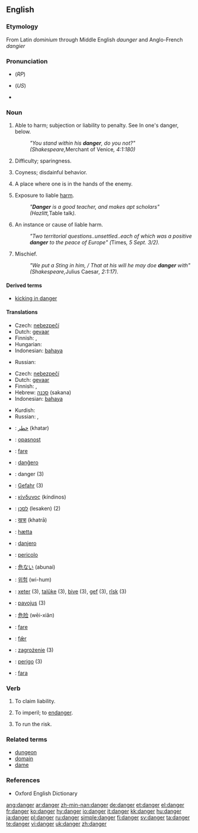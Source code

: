==English==

===Etymology===
From Latin ''dominium'' through Middle English ''daunger'' and Anglo-French ''dangier''

===Pronunciation===
* {{IPA|/deɪn.ʤə/}} (''RP'')
* {{IPA|ˈdeɪndʒɝ}} (''US'')
* {{audio|en-us-danger.ogg|Audio (US)}}

===Noun===
{{en-noun}}

# {{obsolete}} Able to harm; subjection or liability to penalty. See In one's danger, below.
#:''"You stand within his '''danger''', do you not?" (Shakespeare, ''Merchant of Venice'', 4:1:180)''
# {{obsolete}} Difficulty; sparingness.
# {{obsolete}} Coyness; disdainful behavior.
# {{obsolete}} A place where one is in the hands of the enemy.
# Exposure to liable [[harm]].
#:''"'''Danger''' is a good teacher, and makes apt scholars" (Hazlitt, ''Table talk'').''
# An instance or cause of liable harm.
#:''"Two territorial questions..unsettled..each of which was a positive '''danger''' to the peace of Europe" (''Times'', 5 Sept. 3/2).''
# Mischief.
#:''"We put a Sting in him, / That at his will he may doe '''danger''' with" (Shakespeare, ''Julius Caesar'', 2:1:17).''

====Derived terms====
*[[kicking in danger]]

====Translations====
{{trans-top|exposure to liable harm}}
*Czech: [[nebezpečí]] {{n}}
*Dutch: [[gevaar]] {{n}}
* Finnish: {{t|fi|vaara}}, {{t|fi|uhka}}
*Hungarian: {{t|hu|veszély}}
*Indonesian: [[bahaya]]
{{trans-mid}}
*Russian: {{t|ru|опасность|f|cs=Cyrl|tr=opásnost'}}
{{trans-bottom}}

{{trans-top|instance or cause of liable harm}}
*Czech: [[nebezpečí]] {{n}}
*Dutch: [[gevaar]] {{n}}
* Finnish: {{t|fi|uhka}}, {{t|fi|vaara}}
*Hebrew: [[סכנה]] (sakana) {{f}}
*Indonesian: [[bahaya]]
{{trans-mid}}
*Kurdish: {{KUchar|[[په‌رێشان]]}}
*Russian: {{t|ru|опасность|f|cs=Cyrl|tr=opásnost'}}, {{t|ru|угроза|f|cs=Cyrl|tr=ugróza}}
{{trans-bottom}}

{{ttbc-top}}
*{{ttbc|Arabic}}: [[خطر]] (khatar)
*{{ttbc|Croatian}}: [[opasnost]]
*{{ttbc|Danish}}: [[fare]]
*{{ttbc|Esperanto}}: [[danĝero]]
*{{ttbc|French}}: danger {{m}} (3)
*{{ttbc|German}}: [[Gefahr]] {{f}} (3)
*{{ttbc|Greek}}:  [[κίνδυνος]] (kíndinos) {{m}}
*{{ttbc|Hebrew}}: [[לסכן]] (lesaken) (2)
*{{ttbc|Hindi}}: [[खत्रा]] (khatrā)
*{{ttbc|Icelandic}}: [[hætta]]
*{{ttbc|Ido}}: [[danjero]]
{{ttbc-mid}}
*{{ttbc|Italian}}: [[pericolo]]
*{{ttbc|Japanese}}: [[危ない]] (abunai)
*{{ttbc|Korean}}: [[위험]] (wi-hum)
*{{ttbc|Kurdish}}: [[xeter]] {{f}} (3), [[talûke]] {{f}} (3), [[bive]] {{f}} (3), [[gef]] {{f}} (3), [[rîsk]] {{f}} (3)
*{{ttbc|Lithuanian}}: [[pavojus]] {{m}} (3)
*{{ttbc|Mandarin}}: [[危险]] (wēi-xiǎn)
*{{ttbc|Norwegian}}: [[fare]]
*{{ttbc|Old English}}: [[fær|fǣr]] {{m}}
*{{ttbc|Polish}}: [[zagrożenie]] {{n}} (3)
*{{ttbc|Portuguese}}: [[perigo]] {{m}} (3)
*{{ttbc|Swedish}}: [[fara]]
{{ttbc-bottom}}

===Verb===
{{en-verb}}

# {{obsolete}} To claim liability.
# {{obsolete}} To imperil; to [[endanger]].
# {{obsolete}} To run the risk.

===Related terms===
*[[dungeon]]
*[[domain]]
*[[dame]]

===References===
*Oxford English Dictionary

[[ang:danger]]
[[ar:danger]]
[[zh-min-nan:danger]]
[[de:danger]]
[[et:danger]]
[[el:danger]]
[[fr:danger]]
[[ko:danger]]
[[hy:danger]]
[[io:danger]]
[[it:danger]]
[[kk:danger]]
[[hu:danger]]
[[ja:danger]]
[[pl:danger]]
[[ru:danger]]
[[simple:danger]]
[[fi:danger]]
[[sv:danger]]
[[ta:danger]]
[[te:danger]]
[[vi:danger]]
[[uk:danger]]
[[zh:danger]]